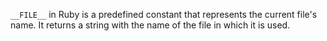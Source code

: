 `__FILE__` in Ruby is a predefined constant that represents the current file's name. It returns a string with the name of the file in which it is used.
